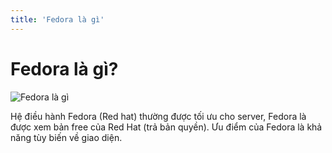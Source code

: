 ```yaml
---
title: 'Fedora là gì'
---
```


# Fedora là gì?

![Fedora là gì](/static/media/fedora.jpg)

Hệ điều hành Fedora (Red hat) thường được tối ưu cho server, Fedora là được xem bản free của Red Hat (trả bản quyền). Ưu điểm của Fedora là khả năng tùy biến về giao diện.
